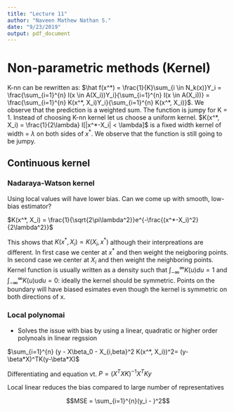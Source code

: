 ```yaml
---
title: "Lecture 11"
author: "Naveen Mathew Nathan S."
date: "9/23/2019"
output: pdf_document
---
```


# Non-parametric methods (Kernel)

K-nn can be rewritten as: $\hat f(x^*) = \frac{1}{K}\sum_{i \in N_k(x)}Y_i = \frac{\sum_{i=1}^{n} I(x \in A(X_i))Y_i}{\sum_{i=1}^{n} I(x \in A(X_i))} = \frac{\sum_{i=1}^{n} K(x^*, X_i)Y_i}{\sum_{i=1}^{n} K(x^*, X_i)}$. We observe that the prediction is a weighted sum. The function is jumpy for K = 1. Instead of choosing K-nn kernel let us choose a uniform kernel. $K(x^*, X_i) = \frac{1}{2\lambda} I[|x^*-X_i| < \lambda]$ is a fixed width kernel of width = $\lambda$ on both sides of $x^*$. We observe that the function is still going to be jumpy.

## Continuous kernel

### Nadaraya-Watson kernel

Using local values will have lower bias. Can we come up with smooth, low-bias estimator?

$K(x^*, X_i) = \frac{1}{\sqrt{2\pi\lambda^2}}e^{-\frac{(x^*-X_i)^2}{2\lambda^2}}$

This shows that $K(x^*, X_i) = K(X_i, x^*)$ although their interpreations are different. In first case we center at $x^*$ and then weight the neigboring points. In second case we center at $X_i$ and then weight the neighboring points. Kernel function is usually written as a density such that $\int_{-\infty}^{\infty} K(u)du = 1$ and $\int_{-\infty}^{\infty} K(u)udu = 0$: ideally the kernel should be symmetric. Points on the boundary will have biased esimates even though the kernel is symmetric on both directions of x.

### Local polynomai

- Solves the issue with bias by using a linear, quadratic or higher order polynoals in linear regssion

$\sum_{i=1}^{n} (y - X\beta_0 - X_{i,beta}^2 K(x^*, X_i))^2= (y-\beta*X)^TK(y-\beta*X)$

Differentiating and equation vt. $P=(X^TXK)^{-1}X^TKy$

Local linear reduces the bias compared to large number of representatives

$$MSE = \sum_{i=1}^{n}(y_i - )^2$$